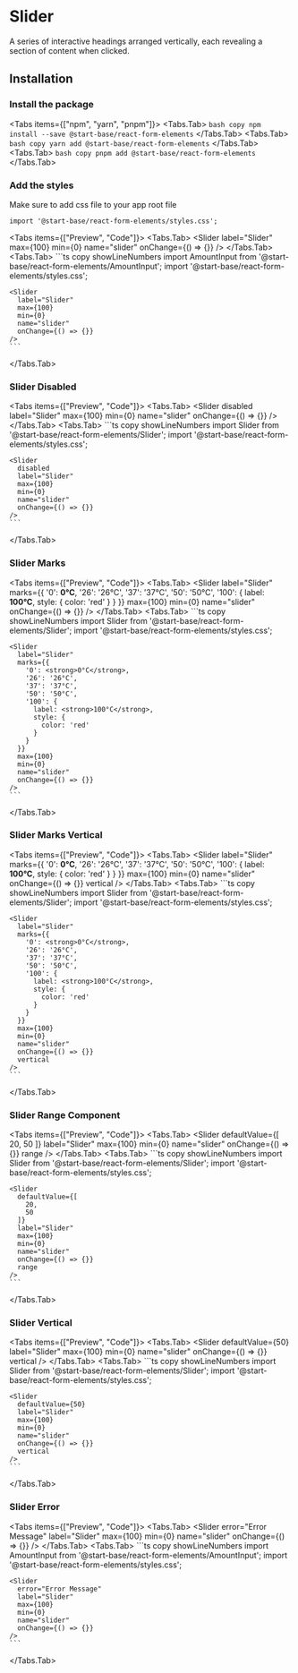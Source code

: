 
# Slider

A series of interactive headings arranged vertically, each revealing a section of content when clicked.

<ApiReferenceButton path="form-slider--docs" />

## Installation

<Steps>

### Install the package

<Tabs items={["npm", "yarn", "pnpm"]}>
<Tabs.Tab>
    ``` bash copy
    npm install --save @start-base/react-form-elements
    ```
  </Tabs.Tab>
  <Tabs.Tab>
    ``` bash copy
    yarn add @start-base/react-form-elements
    ```
  </Tabs.Tab>
  <Tabs.Tab>
    ``` bash copy
    pnpm add @start-base/react-form-elements
    ```
  </Tabs.Tab>
</Tabs>
 
### Add the styles
 
Make sure to add css file to your app root file

``` tsx copy
import '@start-base/react-form-elements/styles.css';
```

</Steps>

<Tabs items={["Preview", "Code"]}>
  <Tabs.Tab>
  <Preview height="200px">
   <Slider
      label="Slider"
      max={100}
      min={0}
      name="slider"
      onChange={() => {}}
    />
  </Preview>
  </Tabs.Tab>
  <Tabs.Tab>
    ```ts copy showLineNumbers
    import AmountInput from '@start-base/react-form-elements/AmountInput';
    import '@start-base/react-form-elements/styles.css';

    <Slider
      label="Slider"
      max={100}
      min={0}
      name="slider"
      onChange={() => {}}
    />
    ```
  </Tabs.Tab>
</Tabs>

### Slider Disabled

<Tabs items={["Preview", "Code"]}>
  <Tabs.Tab>
  <Preview height="200px">
    <Slider
      disabled
      label="Slider"
      max={100}
      min={0}
      name="slider"
      onChange={() => {}}
    />
    </Preview>
  </Tabs.Tab>
  <Tabs.Tab>
    ```ts copy showLineNumbers
    import Slider from '@start-base/react-form-elements/Slider';
    import '@start-base/react-form-elements/styles.css';

    <Slider
      disabled
      label="Slider"
      max={100}
      min={0}
      name="slider"
      onChange={() => {}}
    />
    ```
  </Tabs.Tab>
</Tabs>

### Slider Marks

<Tabs items={["Preview", "Code"]}>
  <Tabs.Tab>
  <Preview height="200px">
      <Slider
      label="Slider"
      marks={{
        '0': <strong>0°C</strong>,
        '26': '26°C',
        '37': '37°C',
        '50': '50°C',
        '100': {
          label: <strong>100°C</strong>,
          style: {
            color: 'red'
          }
        }
      }}
      max={100}
      min={0}
      name="slider"
      onChange={() => {}}
    />
    </Preview>
  </Tabs.Tab>
  <Tabs.Tab>
    ```ts copy showLineNumbers
    import Slider from '@start-base/react-form-elements/Slider';
    import '@start-base/react-form-elements/styles.css';

    <Slider
      label="Slider"
      marks={{
        '0': <strong>0°C</strong>,
        '26': '26°C',
        '37': '37°C',
        '50': '50°C',
        '100': {
          label: <strong>100°C</strong>,
          style: {
            color: 'red'
          }
        }
      }}
      max={100}
      min={0}
      name="slider"
      onChange={() => {}}
    />
    ```
  </Tabs.Tab>
</Tabs>

### Slider Marks Vertical

<Tabs items={["Preview", "Code"]}>
  <Tabs.Tab>
  <Preview height="400px">
    <Slider
      label="Slider"
      marks={{
        '0': <strong>0°C</strong>,
        '26': '26°C',
        '37': '37°C',
        '50': '50°C',
        '100': {
          label: <strong>100°C</strong>,
          style: {
            color: 'red'
          }
        }
      }}
      max={100}
      min={0}
      name="slider"
      onChange={() => {}}
      vertical
    />
    </Preview>
  </Tabs.Tab>
  <Tabs.Tab>
    ```ts copy showLineNumbers
    import Slider from '@start-base/react-form-elements/Slider';
    import '@start-base/react-form-elements/styles.css';

    <Slider
      label="Slider"
      marks={{
        '0': <strong>0°C</strong>,
        '26': '26°C',
        '37': '37°C',
        '50': '50°C',
        '100': {
          label: <strong>100°C</strong>,
          style: {
            color: 'red'
          }
        }
      }}
      max={100}
      min={0}
      name="slider"
      onChange={() => {}}
      vertical
    />
    ```
  </Tabs.Tab>
</Tabs>

### Slider Range Component

<Tabs items={["Preview", "Code"]}>
  <Tabs.Tab>
  <Preview height="200px">
   <Slider
      defaultValue={[
        20,
        50
      ]}
      label="Slider"
      max={100}
      min={0}
      name="slider"
      onChange={() => {}}
      range
    />
  </Preview>
  </Tabs.Tab>
  <Tabs.Tab>
    ```ts copy showLineNumbers
    import Slider from '@start-base/react-form-elements/Slider';
    import '@start-base/react-form-elements/styles.css';

    <Slider
      defaultValue={[
        20,
        50
      ]}
      label="Slider"
      max={100}
      min={0}
      name="slider"
      onChange={() => {}}
      range
    />
    ```
  </Tabs.Tab>
</Tabs>

### Slider Vertical

<Tabs items={["Preview", "Code"]}>
  <Tabs.Tab>
  <Preview height="200px">
   <Slider
      defaultValue={50}
      label="Slider"
      max={100}
      min={0}
      name="slider"
      onChange={() => {}}
      vertical
    />
  </Preview>
  </Tabs.Tab>
  <Tabs.Tab>
    ```ts copy showLineNumbers
    import Slider from '@start-base/react-form-elements/Slider';
    import '@start-base/react-form-elements/styles.css';

    <Slider
      defaultValue={50}
      label="Slider"
      max={100}
      min={0}
      name="slider"
      onChange={() => {}}
      vertical
    />
    ```
  </Tabs.Tab>
</Tabs>

### Slider Error

<Tabs items={["Preview", "Code"]}>
  <Tabs.Tab>
  <Preview height="200px">
   <Slider
      error="Error Message"
      label="Slider"
      max={100}
      min={0}
      name="slider"
      onChange={() => {}}
    />
  </Preview>
  </Tabs.Tab>
  <Tabs.Tab>
    ```ts copy showLineNumbers
    import AmountInput from '@start-base/react-form-elements/AmountInput';
    import '@start-base/react-form-elements/styles.css';

    <Slider
      error="Error Message"
      label="Slider"
      max={100}
      min={0}
      name="slider"
      onChange={() => {}}
    />
    ```
  </Tabs.Tab>
</Tabs>